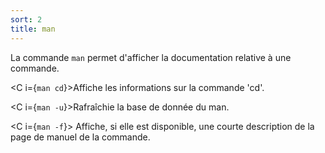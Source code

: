```yaml
---
sort: 2
title: man
---
```


La commande `man` permet d'afficher la documentation relative à une commande.

<C i={`man cd`}>Affiche les informations sur la commande 'cd'.</C>

<C i={`man -u`}>Rafraîchie la base de donnée du man.</C>

<C i={`man -f`}>
  Affiche, si elle est disponible, une courte description de la page de manuel
  de la commande.
</C>
